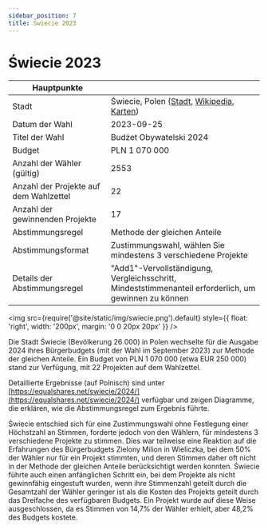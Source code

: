```yaml
---
sidebar_position: 7
title: Świecie 2023
---
```


# Świecie 2023

| Hauptpunkte | |
| --- | --- |
| Stadt | Świecie, Polen ([Stadt](https://swiecie.eu/wyniki-glosowania-na-projekty-budzetu-obywatelskiego-gminy-swiecie/), [Wikipedia](https://de.wikipedia.org/wiki/%C5%9Awiecie), [Karten](https://www.google.com/maps/place/%C5%9Awiecie,+Poland/@53.4034138,18.3315098,12z/)) |
| Datum der Wahl | 2023-09-25 |
| Titel der Wahl | Budżet Obywatelski 2024 |
| Budget | PLN 1 070 000 |
| Anzahl der Wähler (gültig) | 2553 |
| Anzahl der Projekte auf dem Wahlzettel | 22 |
| Anzahl der gewinnenden Projekte | 17 |
| Abstimmungsregel | Methode der gleichen Anteile |
| Abstimmungsformat | Zustimmungswahl, wählen Sie mindestens 3 verschiedene Projekte |
| Details der Abstimmungsregel | "Add1"-Vervollständigung, Vergleichsschritt, Mindeststimmenanteil erforderlich, um gewinnen zu können |

<img src={require('@site/static/img/swiecie.png').default} style={{ float: 'right', width: '200px', margin: '0 0 20px 20px' }} />

Die Stadt Świecie (Bevölkerung 26 000) in Polen wechselte für die Ausgabe 2024 ihres Bürgerbudgets (mit der Wahl im September 2023) zur Methode der gleichen Anteile.
Ein Budget von PLN 1 070 000 (etwa EUR 250 000) stand zur Verfügung, mit 22 Projekten auf dem Wahlzettel.

Detaillierte Ergebnisse (auf Polnisch) sind unter [https://equalshares.net/swiecie/2024/](https://equalshares.net/swiecie/2024/) verfügbar und zeigen Diagramme, die erklären, wie die Abstimmungsregel zum Ergebnis führte.

Świecie entschied sich für eine Zustimmungswahl ohne Festlegung einer Höchstzahl an Stimmen, forderte jedoch von den Wählern, für mindestens 3 verschiedene Projekte zu stimmen.
Dies war teilweise eine Reaktion auf die Erfahrungen des Bürgerbudgets Zielony Milion in Wieliczka, bei dem 50% der Wähler nur für ein Projekt stimmten,
und deren Stimmen daher oft nicht in der Methode der gleichen Anteile berücksichtigt werden konnten.
Świecie führte auch einen anfänglichen Schritt ein, bei dem Projekte als nicht gewinnfähig eingestuft wurden, wenn ihre Stimmenzahl geteilt durch die Gesamtzahl der Wähler geringer ist
als die Kosten des Projekts geteilt durch das Dreifache des verfügbaren Budgets. Ein Projekt wurde auf diese Weise ausgeschlossen, da es Stimmen von 14,7% der Wähler erhielt, aber 48,2% des Budgets kostete.
